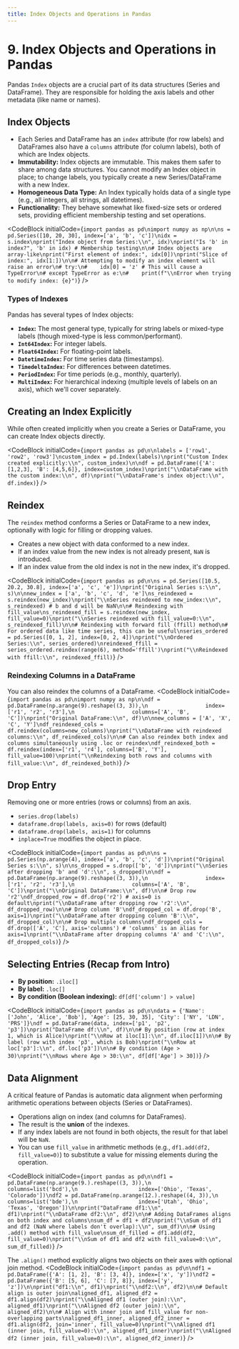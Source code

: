 ```yaml
---
title: Index Objects and Operations in Pandas
---
```


# 9. Index Objects and Operations in Pandas

Pandas `Index` objects are a crucial part of its data structures (Series and DataFrame). They are responsible for holding the axis labels and other metadata (like name or names).

## Index Objects
-   Each Series and DataFrame has an `index` attribute (for row labels) and DataFrames also have a `columns` attribute (for column labels), both of which are Index objects.
-   **Immutability:** Index objects are immutable. This makes them safer to share among data structures. You cannot modify an Index object in place; to change labels, you typically create a new Series/DataFrame with a new Index.
-   **Homogeneous Data Type:** An Index typically holds data of a single type (e.g., all integers, all strings, all datetimes).
-   **Functionality:** They behave somewhat like fixed-size sets or ordered sets, providing efficient membership testing and set operations.

<CodeBlock
  initialCode={`import pandas as pd\nimport numpy as np\n\ns = pd.Series([10, 20, 30], index=['a', 'b', 'c'])\nidx = s.index\nprint("Index object from Series:\\n", idx)\nprint("Is 'b' in index?", 'b' in idx) # Membership testing\n\n# Index objects are array-like\nprint("First element of index:", idx[0])\nprint("Slice of index:", idx[1:])\n\n# Attempting to modify an index element will raise an error\n# try:\n#    idx[0] = 'z' # This will cause a TypeError\n# except TypeError as e:\n#    print(f"\\nError when trying to modify index: {e}")`}
/>

### Types of Indexes
Pandas has several types of Index objects:
-   **`Index`:** The most general type, typically for string labels or mixed-type labels (though mixed-type is less common/performant).
-   **`Int64Index`:** For integer labels.
-   **`Float64Index`:** For floating-point labels.
-   **`DatetimeIndex`:** For time series data (timestamps).
-   **`TimedeltaIndex`:** For differences between datetimes.
-   **`PeriodIndex`:** For time periods (e.g., monthly, quarterly).
-   **`MultiIndex`:** For hierarchical indexing (multiple levels of labels on an axis), which we'll cover separately.

## Creating an Index Explicitly
While often created implicitly when you create a Series or DataFrame, you can create Index objects directly.

<CodeBlock
  initialCode={`import pandas as pd\n\nlabels = ['row1', 'row2', 'row3']\ncustom_index = pd.Index(labels)\nprint("Custom Index created explicitly:\\n", custom_index)\n\ndf = pd.DataFrame({'A': [1,2,3], 'B': [4,5,6]}, index=custom_index)\nprint("\\nDataFrame with the custom index:\\n", df)\nprint("\\nDataFrame's index object:\\n", df.index)`}
/>

## Reindex
The `reindex` method conforms a Series or DataFrame to a new index, optionally with logic for filling or dropping values.

-   Creates a new object with data conformed to a new index.
-   If an index value from the new index is not already present, `NaN` is introduced.
-   If an index value from the old index is not in the new index, it's dropped.

<CodeBlock
  initialCode={`import pandas as pd\n\ns = pd.Series([10.5, 20.2, 30.8], index=['a', 'c', 'e'])\nprint("Original Series s:\\n", s)\n\nnew_index = ['a', 'b', 'c', 'd', 'e']\ns_reindexed = s.reindex(new_index)\nprint("\\nSeries reindexed to new_index:\\n", s_reindexed) # b and d will be NaN\n\n# Reindexing with fill_value\ns_reindexed_fill = s.reindex(new_index, fill_value=0)\nprint("\\nSeries reindexed with fill_value=0:\\n", s_reindexed_fill)\n\n# Reindexing with forward fill (ffill) method\n# For ordered data like time series, this can be useful\nseries_ordered = pd.Series([0, 1, 2], index=[0, 2, 4])\nprint("\\nOrdered Series:\\n", series_ordered)\nreindexed_ffill = series_ordered.reindex(range(6), method='ffill')\nprint("\\nReindexed with ffill:\\n", reindexed_ffill)`}
/>

### Reindexing Columns in a DataFrame
You can also reindex the columns of a DataFrame.
<CodeBlock
  initialCode={`import pandas as pd\nimport numpy as np\n\ndf = pd.DataFrame(np.arange(9).reshape((3, 3)),\n                  index=['r1', 'r2', 'r3'],\n                  columns=['A', 'B', 'C'])\nprint("Original DataFrame:\\n", df)\n\nnew_columns = ['A', 'X', 'C', 'Y']\ndf_reindexed_cols = df.reindex(columns=new_columns)\nprint("\\nDataFrame with reindexed columns:\\n", df_reindexed_cols)\n\n# Can also reindex both index and columns simultaneously using .loc or reindex\ndf_reindexed_both = df.reindex(index=['r1', 'r4'], columns=['B', 'Y'], fill_value=100)\nprint("\\nReindexing both rows and columns with fill_value:\\n", df_reindexed_both)`}
/>

## Drop Entry
Removing one or more entries (rows or columns) from an axis.
-   `series.drop(labels)`
-   `dataframe.drop(labels, axis=0)` for rows (default)
-   `dataframe.drop(labels, axis=1)` for columns
-   `inplace=True` modifies the object in place.

<CodeBlock
  initialCode={`import pandas as pd\n\ns = pd.Series(np.arange(4), index=['a', 'b', 'c', 'd'])\nprint("Original Series s:\\n", s)\n\ns_dropped = s.drop(['b', 'd'])\nprint("\\nSeries after dropping 'b' and 'd':\\n", s_dropped)\n\ndf = pd.DataFrame(np.arange(9).reshape((3, 3)),\n                  index=['r1', 'r2', 'r3'],\n                  columns=['A', 'B', 'C'])\nprint("\\nOriginal DataFrame:\\n", df)\n\n# Drop row 'r2'\ndf_dropped_row = df.drop('r2') # axis=0 is default\nprint("\\nDataFrame after dropping row 'r2':\\n", df_dropped_row)\n\n# Drop column 'B'\ndf_dropped_col = df.drop('B', axis=1)\nprint("\\nDataFrame after dropping column 'B':\\n", df_dropped_col)\n\n# Drop multiple columns\ndf_dropped_cols = df.drop(['A', 'C'], axis='columns') # 'columns' is an alias for axis=1\nprint("\\nDataFrame after dropping columns 'A' and 'C':\\n", df_dropped_cols)`}
/>

## Selecting Entries (Recap from Intro)
-   **By position:** `.iloc[]`
-   **By label:** `.loc[]`
-   **By condition (Boolean indexing):** `df[df['column'] > value]`

<CodeBlock
  initialCode={`import pandas as pd\n\ndata = {'Name': ['John', 'Alice', 'Bob'], 'Age': [25, 30, 35], 'City': ['NY', 'LDN', 'PRS']}\ndf = pd.DataFrame(data, index=['p1', 'p2', 'p3'])\nprint("DataFrame df:\\n", df)\n\n# By position (row at index 1, which is Alice)\nprint("\\nRow at iloc[1]:\\n", df.iloc[1])\n\n# By label (row with index 'p3', which is Bob)\nprint("\\nRow at loc['p3']:\\n", df.loc['p3'])\n\n# By condition (Age > 30)\nprint("\\nRows where Age > 30:\\n", df[df['Age'] > 30])`}
/>

## Data Alignment
A critical feature of Pandas is automatic data alignment when performing arithmetic operations between objects (Series or DataFrames).
-   Operations align on index (and columns for DataFrames).
-   The result is the **union** of the indexes.
-   If any index labels are not found in both objects, the result for that label will be `NaN`.
-   You can use `fill_value` in arithmetic methods (e.g., `df1.add(df2, fill_value=0)`) to substitute a value for missing elements during the operation.

<CodeBlock
  initialCode={`import pandas as pd\n\ndf1 = pd.DataFrame(np.arange(9.).reshape((3, 3)),\n                   columns=list('bcd'),\n                   index=['Ohio', 'Texas', 'Colorado'])\ndf2 = pd.DataFrame(np.arange(12.).reshape((4, 3)),\n                   columns=list('bde'),\n                   index=['Utah', 'Ohio', 'Texas', 'Oregon'])\n\nprint("DataFrame df1:\\n", df1)\nprint("\\nDataFrame df2:\\n", df2)\n\n# Adding DataFrames aligns on both index and columns\nsum_df = df1 + df2\nprint("\\nSum of df1 and df2 (NaN where labels don't overlap):\\n", sum_df)\n\n# Using .add() method with fill_value\nsum_df_filled = df1.add(df2, fill_value=0)\nprint("\\nSum of df1 and df2 with fill_value=0:\\n", sum_df_filled)`}
/>

The `.align()` method explicitly aligns two objects on their axes with optional join method.
<CodeBlock
  initialCode={`import pandas as pd\n\ndf1 = pd.DataFrame({'A': [1, 2], 'B': [3, 4]}, index=['x', 'y'])\ndf2 = pd.DataFrame({'B': [5, 6], 'C': [7, 8]}, index=['y', 'z'])\n\nprint("df1:\\n", df1)\nprint("\\ndf2:\\n", df2)\n\n# Default align is outer join\naligned_df1, aligned_df2 = df1.align(df2)\nprint("\\nAligned df1 (outer join):\\n", aligned_df1)\nprint("\\nAligned df2 (outer join):\\n", aligned_df2)\n\n# Align with inner join and fill_value for non-overlapping parts\naligned_df1_inner, aligned_df2_inner = df1.align(df2, join='inner', fill_value=0)\nprint("\\nAligned df1 (inner join, fill_value=0):\\n", aligned_df1_inner)\nprint("\\nAligned df2 (inner join, fill_value=0):\\n", aligned_df2_inner)`}
/>